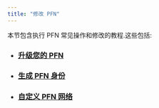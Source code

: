```yaml
---
title: "修改 PFN"
---
```






本节包含执行 PFN 常见操作和修改的教程.这些包括:

- ### [升级您的 PFN](/zh/network/nodes/full-node/modify/update-fullnode-with-new-releases)
- ### [生成 PFN 身份](/zh/network/nodes/full-node/modify/network-identity-fullnode)
- ### [自定义 PFN 网络](/zh/network/nodes/full-node/modify/fullnode-network-connections)
